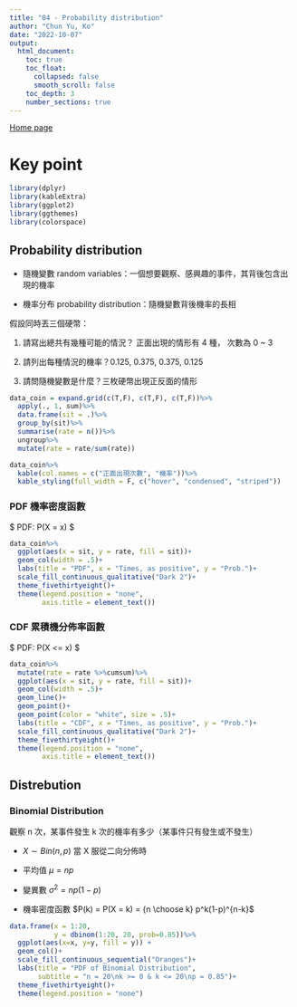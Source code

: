 ```yaml
---
title: "04 - Probability distribution"
author: "Chun Yu, Ko"
date: "2022-10-07"
output:
  html_document:
    toc: true
    toc_float:
      collapsed: false
      smooth_scroll: false
    toc_depth: 3
    number_sections: true
---
```


[Home page](/)

# Key point

```r
library(dplyr)
library(kableExtra)
library(ggplot2)
library(ggthemes)
library(colorspace)
```

##  Probability distribution

 - 隨機變數 random variables：一個想要觀察、感興趣的事件，其背後包含出現的機率
 
 - 機率分布 probability distribution：隨機變數背後機率的長相

假設同時丟三個硬幣：

 1. 請寫出總共有幾種可能的情況？ 正面出現的情形有 4 種， 次數為 0 ~ 3

 2. 請列出每種情況的機率？0.125, 0.375, 0.375, 0.125

 3. 請問隨機變數是什麼？三枚硬幣出現正反面的情形
 
```r
data_coin = expand.grid(c(T,F), c(T,F), c(T,F))%>%
  apply(., 1, sum)%>%
  data.frame(sit = .)%>%
  group_by(sit)%>%
  summarise(rate = n())%>%
  ungroup%>%
  mutate(rate = rate/sum(rate))

data_coin%>%
  kable(col.names = c("正面出現次數", "機率"))%>%
  kable_styling(full_width = F, c("hover", "condensed", "striped"))
```

### PDF 機率密度函數

$ PDF: P(X = x) $

```r
data_coin%>%
  ggplot(aes(x = sit, y = rate, fill = sit))+
  geom_col(width = .5)+
  labs(title = "PDF", x = "Times, as positive", y = "Prob.")+
  scale_fill_continuous_qualitative("Dark 2")+
  theme_fivethirtyeight()+
  theme(legend.position = "none",
        axis.title = element_text())
```

### CDF 累積機分佈率函數

$ PDF: P(X <= x) $

```r
data_coin%>%
  mutate(rate = rate %>%cumsum)%>%
  ggplot(aes(x = sit, y = rate, fill = sit))+
  geom_col(width = .5)+
  geom_line()+
  geom_point()+
  geom_point(color = "white", size = .5)+
  labs(title = "CDF", x = "Times, as positive", y = "Prob.")+
  scale_fill_continuous_qualitative("Dark 2")+
  theme_fivethirtyeight()+
  theme(legend.position = "none",
        axis.title = element_text())
```

## Distrebution

### Binomial Distribution

觀察 n 次，某事件發生 k 次的機率有多少（某事件只有發生或不發生）

 - $X \sim Bin(n,p)$ 當 X 服從二向分佈時

 - 平均值 $\mu = np$

 - 變異數 $\sigma^2 = np(1-p)$

 - 機率密度函數 $P(k) = P(X = k) = {n \choose k} p^k(1-p)^{n-k}$

```r
data.frame(x = 1:20,
           y = dbinom(1:20, 20, prob=0.85))%>%
  ggplot(aes(x=x, y=y, fill = y)) +
  geom_col()+
  scale_fill_continuous_sequential("Oranges")+
  labs(title = "PDF of Binomial Distribution",
       subtitle = "n = 20\nk >= 0 & k <= 20\np = 0.85")+
  theme_fivethirtyeight()+
  theme(legend.position = "none")
```
